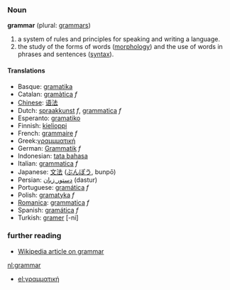 === Noun ===
'''grammar''' (plural: [[grammars]])

#a system of rules and principles for speaking and writing a language.
#the study of the forms of words ([[morphology]]) and the use of words in phrases and sentences ([[syntax]]).

==== Translations ====
*Basque: [[gramatika]]
*Catalan: [[gramàtica]] ''f''
*[[Chinese]]: [[语法]]
*Dutch: [[spraakkunst]] ''f'', [[grammatica]] ''f''
*Esperanto: [[gramatiko]]
*Finnish: [[kielioppi]]
*French: [[grammaire]] ''f''
*Greek:[[γραμμματική]]
*German: [[Grammatik]] ''f''
*Indonesian: [[tata bahasa]]
*Italian: [[grammatica]] ''f''
*Japanese: [[文法]] ([[ぶんぽう]], bunpō)
*Persian: [[دستور زبان]] (dastur)
*Portuguese: [[gramática]] ''f''
*Polish: [[gramatyka]] ''f''
*[[Romanica]]: [[grammatica]] ''f''
*Spanish: [[gramática]] ''f''
*Turkish: [[gramer]] [-ni]

===further reading===
*[[w:grammar|Wikipedia article on grammar]]

[[nl:grammar]]
*[[el:γραμματική]]